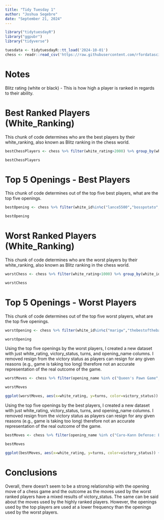 ```yaml
---
title: "Tidy Tuesday 1"
author: "Joshua Segebre"
date: "September 21, 2024"
---
```


```r
library("tidytuesdayR")
library("ggpubr")
library("tidyverse")
```

```r
tuesdata <- tidytuesdayR::tt_load('2024-10-01')
chess <- readr::read_csv('https://raw.githubusercontent.com/rfordatascience/tidytuesday/master/data/2024/2024-10-01/chess.csv')
```

# Notes

Blitz rating (white or black) - This is how high a player is ranked in regards to their ability.

# Best Ranked Players (White_Ranking)

This chunk of code determines who are the best players by their white_ranking, also known as Blitz ranking in the chess world.

```r
bestChessPlayers <- chess %>% filter(white_rating>2000) %>% group_by(white_id) %>% summarise(count=n()) %>% arrange(desc(count)) %>% head(5)

bestChessPlayers
```

# Top 5 Openings - Best Players

This chunk of code determines out of the top five best players, what are the top five openings.

```r
bestOpening <- chess %>% filter(white_id%in%c("lance5500","bosspotato","robixy","traced","tori92")) %>% group_by(opening_name) %>% summarize(count=n()) %>% arrange(desc(count)) %>% head(5)

bestOpening
```

# Worst Ranked Players (White_Ranking)

This chunk of code determines who are the worst players by their white_ranking, also known as Blitz ranking in the chess world.

```r
worstChess <- chess %>% filter(white_rating<1000) %>% group_by(white_id) %>% summarise(count=n()) %>% arrange(desc(count)) %>% head(5)

worstChess

```

# Top 5 Openings - Worst Players

This chunk of code determines out of the top five worst players, what are the top five openings.

```r
worstOpening <- chess %>% filter(white_id%in%c("marigw","thebestofthebad","crazyscientist1","xamio","drakon1")) %>% group_by(opening_name) %>% summarize(count=n()) %>% arrange(desc(count)) %>% head(5)

worstOpening
```

Using the top five openings by the worst players, I created a new dataset with just white_rating, victory_status, turns, and opening_name columns. I removed resign from the victory status as players can resign for any given reasons (e.g., game is taking too long) therefore not an accurate representation of the real outcome of the game.

```r
worstMoves <- chess %>% filter(opening_name %in% c("Queen's Pawn Game","King's Pawn Game","Van't Kruijs Opening","Queen's Pawn","Englund Gambit"), victory_status !="resign") %>% arrange((desc(turns))) %>% select(white_rating, victory_status, turns, opening_name)

worstMoves
```

```r
ggplot(worstMoves, aes(x=white_rating, y=turns, color=victory_status)) + geom_point() + facet_wrap(~opening_name) + labs(title="Top 5 Moves by the Worst 5 Players in Chess", x= "White Rating", y="Turns", color="Victory Status") + theme_bw() 
```

Using the top five openings by the best players, I created a new dataset with just white_rating, victory_status, turns, and opening_name columns. I removed resign from the victory status as players can resign for any given reasons (e.g., game is taking too long) therefore not an accurate representation of the real outcome of the game.

```r
bestMoves <- chess %>% filter(opening_name %in% c("Caro-Kann Defense: Exchange Variation","Indian Game","Ponziani Opening","Ponziani Opening: Jaenisch Counterattack","Sicilian Defense: Old Sicilian"),victory_status !="resign") %>% arrange((desc(turns))) %>% select(white_rating, victory_status, turns, opening_name)

bestMoves

```

```r
ggplot(bestMoves, aes(x=white_rating, y=turns, color=victory_status)) + geom_point() + facet_wrap(~opening_name) + labs(title="Top 5 Moves by the Top 5 Players in Chess", x= "White Rating", y="Turns", color="Victory Status") + theme_bw()
```

# Conclusions

Overall, there doesn't seem to be a strong relationship with the opening move of a chess game and the outcome as the moves used by the worst ranked players have a mixed results of victory_status. The same can be said about the moves used by the highly ranked players. However, the openings used by the top players are used at a lower frequency than the openings used by the worst players.
